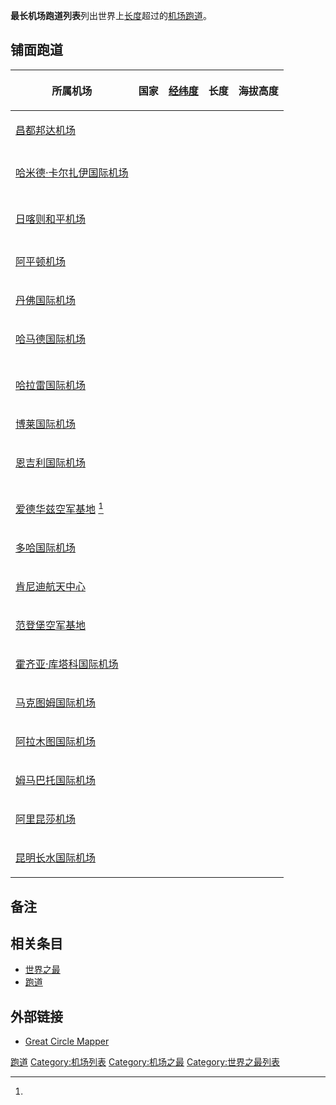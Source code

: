 {{noteTA
|G1=Unit
}}
'''最长机场跑道列表'''列出世界上[[长度|长度]]超过{{Convert|4500|m|ft}}的[[机场|机场]][[跑道|跑道]]。

==铺面跑道==
{| class="wikitable sortable" style="font-size:small;"
|- style="background-color: #DDDDDD"
! 所属机场 
! 国家
! [[经纬度|经纬度]] 
! 长度
! 海拔高度
|-
|[[昌都邦达机场|昌都邦达机场]]
|{{CHN}}
|{{coord|30|33|13|N|97|06|31|E|type:机场_region:CN|name=昌都邦达机场}}
|{{Convert|5500|m|ft}}
|{{Convert|4334|m|ft}}
|-
| {{link-ru|拉缅斯科耶机场|Раменское (аэропорт)}}
| {{RUS}}
| {{coord|55|33|20|N|38|08|42|E|type:机场_region:RU|name=拉缅斯科耶机场}}
| {{Convert|5402|m|ft}}
| {{Convert|115|m|ft}}
|-
| [[哈米德·卡尔扎伊国际机场|哈米德·卡尔扎伊国际机场]]
| {{AFG}}
| {{coord|34|33|56|N|69|12|39|E|type:机场_region:CN|name=哈米德·卡尔扎伊国际机场}}
| {{Convert|5400|m|ft}}
| {{Convert|1791|m|ft}}
|-
| {{link-en|伊斯特尔-勒图贝空军基地|Istres-Le Tubé Air Base}}
| {{FRA}}
| {{coord|43|31|28|N|4|56|30|E|type:机场_region:RU|name=伊斯特尔-勒图贝空军基地}}
| {{Convert|5000|m|ft}}
| {{Convert|49|m|ft}}
|-
| {{link-ru|乌里扬诺夫斯克东方港机场|Ульяновск-Восточный (аэропорт)}}
| {{RUS}}
| {{coord|54|24|04|N|48|48|10|E|type:机场_region:RU|name=乌里扬诺夫斯克东方港机场}}
| {{Convert|5000|m|ft}}
| {{Convert|77|m|ft}}
|-
| [[日喀则和平机场|日喀则和平机场]]
| {{CHN}}
| {{coord|29|21|06|N|89|18|24|E|type:机场_region:CN|name=日喀则和平机场}}
| {{Convert|5000|m|ft}}
| {{Convert|3782|m|ft}}
|-
| {{link-en|巴西航空工业公司加维奥-培肖特机场|Embraer Unidade Gavião Peixoto Airport}}
| {{BRA}}
| {{coord|21|46|25|S|48|24|18|W|type:机场_region:BR|name=加维奥-培肖特机场}}
| {{Convert|4967|m|ft}}
| {{Convert|609|m|ft}}
|-
| [[阿平顿机场|阿平顿机场]]
| {{ZAF}}
| {{coord|28|24|04|S|21|15|35|E|type:机场_region:ZA|name=阿平顿机场}}
| {{Convert|4900|m|ft}}
| {{Convert|848|m|ft}}
|-
| [[丹佛国际机场|丹佛国际机场]]
| {{USA}}
| {{coord|39|51|42|N|104|40|23|W|type:机场_region:US|name=丹佛国际机场}}
| {{Convert|4877|m|ft}}
| {{Convert|1656|m|ft}}
|-
| [[哈马德国际机场|哈马德国际机场]]
| {{QAT}}
| {{coord|25|16|23|N|51|36|29|E|type:机场_region:QA|name=哈马德国际机场}}
| {{Convert|4850|m|ft}}
| {{Convert|11|m|ft}}
|-
| {{link-en|马德里-托雷洪机场|Madrid-Torrejón Airport}}
| {{ESP}}
| {{coord|40|29|48|N|3|26|45|E|type:机场_region:ES|name=马德里-托雷洪机场}}
| {{Convert|4818|m|ft}}
| {{Convert|618|m|ft}}
|-
| {{link-en|埃尔比勒国际机场|Erbil International Airport}}
| {{IRQ}}
| {{coord|36|14|15|N|43|57|47|E|type:机场_region:IQ|name=埃尔比勒国际机场}}
| {{Convert|4800|m|ft}}
| {{Convert|415|m|ft}}
|-
| [[哈拉雷国际机场|哈拉雷国际机场]]
| {{ZWE}}
| {{coord|17|55|54|S|31|05|34|E|type:机场_region:ZW|name=哈拉雷国际机场}}
| {{Convert|4725|m|ft}}
| {{Convert|1490|m|ft}}
|-
| [[博莱国际机场|博莱国际机场]]
| {{ETH}}
| {{coord|08|58|40|N|38|47|58|E|type:机场_region:ET|name=博莱国际机场}}
| {{Convert|4725|m|ft}}
| {{Convert|2334|m|ft}}
|-
| [[恩吉利国际机场|恩吉利国际机场]]
| {{DRC}}
| {{coord|04|23|08|S|15|26|40|E|type:机场_region:CD|name=恩吉利国际机场}}
| {{Convert|4700|m|ft}}
| {{Convert|313|m|ft}}
|-
| {{link-en|万基国家公园机场|Hwange National Park Airport}}
| {{ZWE}}
| {{coord|18|37|48|S|27|01|16|E|type:机场_region:ZW|name=万基国家公园机场}}
| {{Convert|4600|m|ft}}
| {{Convert|1080|m|ft}}
|-
| {{link-en|南加利福尼亚后勤机场|Southern California Logistics Airport}}
| {{USA}}
| {{coord|34|35|51|N|117|22|59|W|type:机场_region:US|name=南加利福尼亚后勤机场}}
| {{Convert|4587|m|ft}}
| {{Convert|879|m|ft}}
|-
| [[爱德华兹空军基地|爱德华兹空军基地]] <ref name=ed/>
| {{USA}}
| {{coord|34|54|20|N|117|53|01|W|type:机场_region:US|name=爱德华兹空军基地}}
| {{Convert|4579|m|ft}}
| {{Convert|704|m|ft}}
|-
| [[多哈国际机场|多哈国际机场]]
| {{QAT}}
| {{coord|25|15|40|N|51|33|54|E|type:机场_region:QA|name=多哈国际机场}}
| {{Convert|4572|m|ft}}
| {{Convert|11|m|ft}}
|-
| [[肯尼迪航天中心|肯尼迪航天中心]]{{link-en|航天飞机着陆场|Shuttle Landing Facility}}
| {{USA}}
| {{coord|28|36|54|N|80|41|40|W|type:机场_region:US|name=航天飞机着陆场}}
| {{Convert|4572|m|ft}}
| {{Convert|2|m|ft}}
|-
| [[范登堡空军基地|范登堡空军基地]]
| {{USA}}
| {{coord|34|43|46|N|120|34|36|W|type:机场_region:US|name=范登堡空军基地}}
| {{Convert|4572|m|ft}}
| {{Convert|112|m|ft}}
|-
| [[霍齐亚·库塔科国际机场|霍齐亚·库塔科国际机场]]
| {{NAM}}
| {{coord|22|29|12|S|17|27|45|E|type:机场_region:NA|name=霍齐亚·库塔科国际机场}}
| {{Convert|4532|m|ft}}
| {{Convert|1719|m|ft}}
|-
| [[马克图姆国际机场|马克图姆国际机场]]
| {{ARE}}
| {{coord|24|53|10|N|55|10|20|E|type:机场_region:AE|name=马克图姆国际机场}}
| {{Convert|4500|m|ft}}
| {{Convert|19|m|ft}}
|-
| [[阿拉木图国际机场|阿拉木图国际机场]]
| {{KAZ}}
| {{coord|43|21|07|N|77|02|26|E|type:机场_region:KZ|name=阿拉木图国际机场}}
| {{Convert|4500|m|ft}}
| {{Convert|681|m|ft}}
|-
| [[姆马巴托国际机场|姆马巴托国际机场]]
| {{ZAF}}
| {{coord|25|48|27|S|25|32|40|E|type:机场_region:ZA|name=姆马巴托国际机场}}
| {{Convert|4500|m|ft}}
| {{Convert|1274|m|ft}}
|-
| [[阿里昆莎机场|阿里昆莎机场]]
| {{CHN}}
| {{coord|32|06|51|N|80|02|40|E|type:机场_region:CN|name=阿里昆莎机场}}
| {{Convert|4500|m|ft}}
| {{Convert|4274|m|ft}}
|-
| [[昆明长水国际机场|昆明长水国际机场]]
| {{CHN}}
| {{coord|25|05|39|N|102|56|04|E|type:机场_region:CN|name=昆明长水国际机场}}
| {{Convert|4500|m|ft}}
| {{Convert|2103|m|ft}}
|}

==备注==
{{reflist|refs=
<ref name=ed>该跑道还有长{{convert|9000|ft|m|0}}的未铺面部分延伸至{{link-en|罗杰斯干湖|Rogers Dry Lake}}上，总长度达到{{convert|24024|ft|m|0}}。</ref>
}}

==相关条目==
*[[世界之最|世界之最]]
*[[跑道|跑道]]

==外部链接==
*{{en}}[http://www.gcmap.com/ Great Circle Mapper] {{Wayback|url=http://www.gcmap.com/ |date=20211218194241 }}

{{Structural extremes}}

[[Category:機場設施|跑道]]
[[Category:机场列表|Category:机场列表]]
[[Category:机场之最|Category:机场之最]]
[[Category:世界之最列表|Category:世界之最列表]]